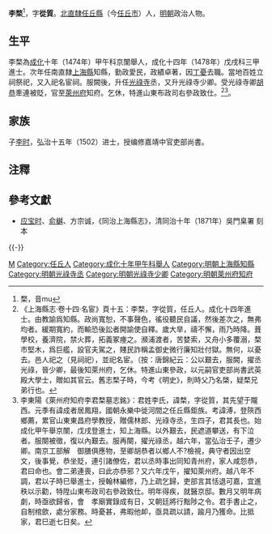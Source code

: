 {{Otheruses|other=名为李楘的其他人物|李楘}}

'''李楘'''<ref>楘，音mu</ref>，字'''從質'''。[[北直隸|北直隸]][[任丘縣|任丘縣]]（今[[任丘市|任丘市]]）人，[[明朝|明朝]]政治人物。

==生平==
李楘為[[成化|成化]]十年（1474年）甲午科京闈舉人，成化十四年（1478年）戊戌科三甲進士。次年任南直隸[[上海縣|上海縣]]知縣，勤政愛民，政績卓著，因[[丁憂|丁憂]]去職。當地百姓立祠祭祀，又入祀名宦祠。服闕後，升任[[光祿寺|光祿寺]]丞，又升光祿寺少卿。受光祿寺卿[[胡恭|胡恭]]牽連被貶，官至[[萊州府|萊州府]]知府。乞休，特進山東布政司右參政致仕。<ref>《上海縣志·卷十四·名宦》頁十五：李楘，字從質，任丘人。成化十四年進士。由教諭爲知縣。政尚寬恕，不事聲色，徭役聽民自議，然後差次之，無弗均者。緩期寬約，而輸恐後訟者開諭使自釋。歲大旱，禱不懈，雨乃時降。葺學校，養濟院，禁火葬，拓義冢瘞之。瀕浦渡者，苦婪索，又舟小多覆溺，楘市堅木，爲巨艦，設官夫駕之，賤民詐稱孟御史微行廉知壯付獄。無何，以憂去。邑人祀之（見祠祀），並祀名宦。（按：唐錦紀云：公以艱去，服闕，擢丞光祿，晉少卿，最後知萊州府，乞休。特進山東參政，以元嗣官吏部尚書武英殿大學士，贈如其官云。舊志楘子時，今考《明史》，則時父乃名棨，疑楘兄弟行也。</ref><ref>李東陽《萊州府知府李君楘墓志銘》：君姓李氏，諱楘，字從質，其先望于隴西。元季有諱成者居鳳翔，國朝永樂中徙河間之任丘縣鉅族。考諱溥，登陝西鄉薦，累官山東東昌府學教授，贈儒林郎、光祿寺丞，生四子，君其長也。始成化甲午舉京闈，戊戌登進士，知上海縣。以外艱去，民遮道攀送，有下泣者。服闋被徵，復以內艱去。服再闋，擢光祿丞，越六年，當弘治壬子，遷少卿。南京工部解　御膳俱應物，至卿胡恭者以鄉人不?檢視，典守者因出空文，後事覺，恭坐貶，連引諸僚佐，君以丞時事出同知青州府，家人咸怨恭，君曰命也。會二弟連喪，曰此亦恭邪？又六年戊午，擢知萊州府。越八年不調，君以子時巳舉進士，授翰林編修，乃上疏乞歸，吏部言其恬退可嘉，宜進秩以示勸，特陞山東布政司右參政致仕。明年得疾，就醫京邸。數月又明年病劇，時亟欲歸省，會　孝廟實錄成有日，又朝廷將行黜陟之令。君手書止之，自制棺歛，處分家務。時憂甚，弗暇他卹，亟具疏以請，踰月乃獲命。比抵家，君巳逝七日矣。</ref>。

==家族==
子[[李时|李时]]，弘治十五年（1502）进士，授编修嘉靖中官吏部尚書。

==注釋==
{{reflist}}

==參考文獻==
*[[应宝时|应宝时]]、[[俞樾|俞樾]]、方宗诚，《同治上海縣志》，清同治十年（1871年）吳門臬署 刻本

{{-}}
{{start box}}
{{s-off}}
{{succession box|[[劉宇_(明朝)|劉宇]]|[[劉琬|劉琬]]|[[上海縣|上海縣]][[上海县知县列表|知縣]]|<small>成化十五年（1479年）上任</small>}}
{{end box}}

{{成化十四年戊戌科殿試金榜}}

{{Authority control}}

{{DEFAULTSORT:Li李}}
[[Category:李姓|M]]
[[Category:任丘人|Category:任丘人]]
[[Category:成化十年甲午科舉人|Category:成化十年甲午科舉人]]
[[Category:明朝上海縣知縣|Category:明朝上海縣知縣]]
[[Category:明朝光祿寺丞|Category:明朝光祿寺丞]]
[[Category:明朝光祿寺少卿|Category:明朝光祿寺少卿]]
[[Category:明朝萊州府知府|Category:明朝萊州府知府]]